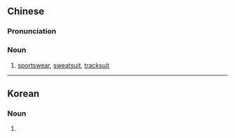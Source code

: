 {{also|运动服}}
==Chinese==
{{zh-forms|s=运动服}}

===Pronunciation===
{{zh-pron
|m=yùndòngfú
|cat=n
}}

===Noun===
{{zh-noun}}

# [[sportswear]], [[sweatsuit]], [[tracksuit]]

{{zh-cat|Clothing}}

----

==Korean==
{{ko-hanjatab}}

===Noun===
{{ko-noun|hj|hangeul=운동복}}

# {{hanja form of|운동복|[[sportswear]], jogging suit, [[sweatsuit]], [[sweatshirt]]}}